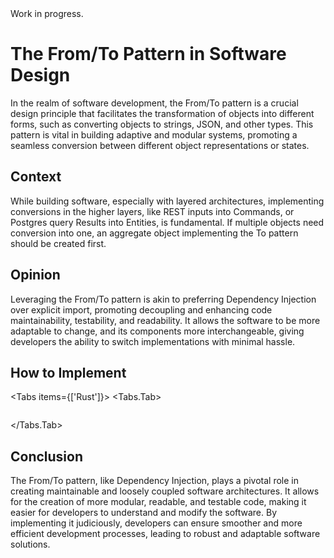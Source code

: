 
<Callout type="warning" emoji="⚠️">
  Work in progress.
</Callout>

# The From/To Pattern in Software Design

In the realm of software development, the From/To pattern is a crucial design principle that facilitates the transformation of objects into different forms, such as converting objects to strings, JSON, and other types. This pattern is vital in building adaptive and modular systems, promoting a seamless conversion between different object representations or states.

## Context

While building software, especially with layered architectures, implementing conversions in the higher layers, like REST inputs into Commands, or Postgres query Results into Entities, is fundamental. If multiple objects need conversion into one, an aggregate object implementing the To pattern should be created first.

## Opinion

Leveraging the From/To pattern is akin to preferring Dependency Injection over explicit import, promoting decoupling and enhancing code maintainability, testability, and readability. It allows the software to be more adaptable to change, and its components more interchangeable, giving developers the ability to switch implementations with minimal hassle.

## How to Implement

<Tabs items={['Rust']}>
<Tabs.Tab>
```rust file=<rootDir>/domain/src/todolist_scalar.rs#L3-L10
```
</Tabs.Tab>
</Tabs>

## Conclusion

The From/To pattern, like Dependency Injection, plays a pivotal role in creating maintainable and loosely coupled software architectures. It allows for the creation of more modular, readable, and testable code, making it easier for developers to understand and modify the software. By implementing it judiciously, developers can ensure smoother and more efficient development processes, leading to robust and adaptable software solutions.
